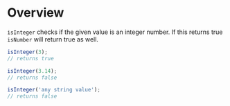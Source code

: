<Meta title="Validation/isInteger" />

# Overview

`isInteger` checks if the given value is an integer number.
If this returns true `isNumber` will return true as well.

```js
isInteger(3);
// returns true

isInteger(3.14);
// returns false

isInteger('any string value');
// returns false
```
